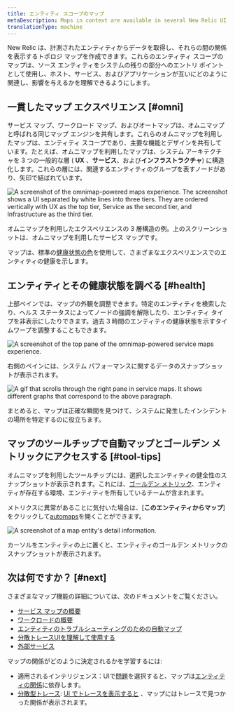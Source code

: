 ```yaml
---
title: エンティティ スコープのマップ
metaDescription: Maps in context are available in several New Relic UI locations to show how entities relate to one another.
translationType: machine
---
```








New Relic は、計測されたエンティティからデータを取得し、それらの間の関係を表示するトポロジ マップを作成できます。これらのエンティティ スコープのマップは、ソース エンティティをシステムの残りの部分へのエントリ ポイントとして使用し、ホスト、サービス、およびアプリケーションが互いにどのように関連し、影響を与えるかを理解できるようにします。

## 一貫したマップ エクスペリエンス [#omni]

サービス マップ、ワークロード マップ、およびオートマップは、オムニマップと呼ばれる同じマップ エンジンを共有します。これらのオムニマップを利用したマップは、エンティティ スコープであり、主要な機能とデザインを共有しています。たとえば、オムニマップを利用したマップは、システム アーキテクチャを 3 つの一般的な層 ( **UX** 、**サービス**、および**インフラストラクチャ**) に構造化します。これらの層には、関連するエンティティのグループを表すノードがあり、矢印で結ばれています。

<img
  title="Omnimap-powered service maps experience"
  alt="A screenshot of the omnimap-powered maps experience. The screenshot shows a UI separated by white lines into three tiers. They are ordered vertically with UX as the top tier, Service as the second tier, and Infrastructure as the third tier."
  src={omnimapServiceMaps}
/>

<figcaption>
  オムニマップを利用したエクスペリエンスの 3 層構造の例。上のスクリーンショットは、オムニマップを利用したサービス マップです。
</figcaption>

マップは、標準の[健康状態の色](/docs/alerts-applied-intelligence/new-relic-alerts/alert-conditions/view-entity-health-status-find-entities-without-alert-conditions/#colors)を使用して、さまざまなエクスペリエンスでのエンティティの健康を示します。

## エンティティとその健康状態を調べる [#health]

上部ペインでは、マップの外観を調整できます。特定のエンティティを検索したり、ヘルス ステータスによってノードの強調を解除したり、エンティティ タイプを非表示にしたりできます。過去 3 時間のエンティティの健康状態を示すタイムワープを調整することもできます。

<img
  title="Search, filter, and explore your entities"
  alt="A screenshot of the top pane of the omnimap-powered service maps experience."
  src={omnimapServiceMapsTopNav}
/>

右側のペインには、システム パフォーマンスに関するデータのスナップショットが表示されます。

<img
  title="Omnimap-powered service maps right pane"
  alt="A gif that scrolls through the right pane in service maps. It shows different graphs that correspond to the above paragraph."
  src={omnimapServiceMapsRightPane}
/>

まとめると、マップは正確な瞬間を見つけて、システムに発生したインシデントの場所を特定するのに役立ちます。

## マップのツールチップで自動マップとゴールデン メトリックにアクセスする [#tool-tips]

オムニマップを利用したツールチップには、選択したエンティティの健全性のスナップショットが表示されます。これには、[ゴールデン メトリック](/docs/apis/nerdgraph/examples/golden-metrics-entities-nerdgraph-api-tutorial)、エンティティが存在する環境、エンティティを所有しているチームが含まれます。

メトリクスに異常があることに気付いた場合は、\[**このエンティティからマップ**] をクリックして[automaps](/docs/new-relic-solutions/new-relic-one/ui-data/automaps)を開くことができます。

<img
  title="A map entity's detail information."
  alt="A screenshot of a map entity's detail information."
  src={omnimapAutomapTooltip}
/>

<figcaption>
  カーソルをエンティティの上に置くと、エンティティのゴールデン メトリックのスナップショットが表示されます。
</figcaption>

## 次は何ですか？ [#next]

さまざまなマップ機能の詳細については、次のドキュメントをご覧ください。

* [サービス マップの概要](/docs/new-relic-solutions/new-relic-one/ui-data/service-maps/introduction-service-maps)
* [ワークロードの概要](/docs/new-relic-solutions/new-relic-one/workloads/use-workloads#maps)
* [エンティティのトラブルシューティングのための自動マップ](/docs/new-relic-solutions/new-relic-one/ui-data/automaps)
* [分散トレースUIを理解して使用する](/docs/new-relic-solutions/new-relic-one/ui-data/explore-downstream-dependencies-new-relic-one)
* [外部サービス](/docs/apm/apm-ui-pages/monitoring/external-services/external-services-intro)

マップの関係がどのように決定されるかを学習するには:

* 適用されるインテリジェンス：UIで[問題](/docs/alerts-applied-intelligence/applied-intelligence/incident-intelligence/use-incident-intelligence/#issue-summary)を選択すると、マップは[エンティティの関係](/docs/apis/nerdgraph/examples/nerdgraph-relationships-api-tutorial)に依存します。
* [分散型トレース](/docs/distributed-tracing/concepts/introduction-distributed-tracing): [UI でトレースを表示すると](/docs/distributed-tracing/ui-data/understand-use-distributed-tracing-ui#trace-map) 、マップにはトレースで見つかった関係が表示されます。